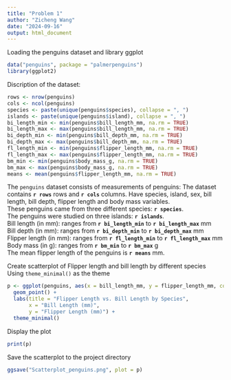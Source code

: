 ```yaml
---
title: "Problem 1"
author: "Zicheng Wang"
date: "2024-09-16"
output: html_document
---
```


Loading the penguins dataset and library ggplot
```r
data("penguins", package = "palmerpenguins")
library(ggplot2)
```

Discription of the dataset:  
```r
rows <- nrow(penguins)
cols <- ncol(penguins)
species <- paste(unique(penguins$species), collapse = ", ")
islands <- paste(unique(penguins$island), collapse = ", ")
bi_length_min <- min(penguins$bill_length_mm, na.rm = TRUE)
bi_length_max <- max(penguins$bill_length_mm, na.rm = TRUE)
bi_depth_min <- min(penguins$bill_depth_mm, na.rm = TRUE)
bi_depth_max <- max(penguins$bill_depth_mm, na.rm = TRUE)
fl_length_min <- min(penguins$flipper_length_mm, na.rm = TRUE)
fl_length_max <- max(penguins$flipper_length_mm, na.rm = TRUE)
bm_min <- min(penguins$body_mass_g, na.rm = TRUE)
bm_max <- max(penguins$body_mass_g, na.rm = TRUE)
means <- mean(penguins$flipper_length_mm, na.rm = TRUE)
```

The `penguins` dataset consists of measurements of penguins:
The dataset contains **`r rows`** rows and **`r cols`** columns. Have species, island, sex, bill length, bill depth, flipper length and body mass variables.  
These penguins came from three different species: **`r species`**.  
The penguins were studied on three islands: **`r islands`**.  
Bill length (in mm): ranges from **`r bi_length_min`** to **`r bi_length_max`** mm  
Bill depth (in mm): ranges from **`r bi_depth_min`** to **`r bi_depth_max`** mm  
Flipper length (in mm): ranges from **`r fl_length_min`** to **`r fl_length_max`** mm  
Body mass (in g): ranges from **`r bm_min`** to **`r bm_max`** g  
The mean flipper length of the penguins is **`r means`** mm.


Create scatterplot of Flipper length and bill length by different species
Using `theme_minimal()` as the theme
```r
p <- ggplot(penguins, aes(x = bill_length_mm, y = flipper_length_mm, color = species)) +
  geom_point() +
  labs(title = "Flipper Length vs. Bill Length by Species", 
       x = "Bill Length (mm)", 
       y = "Flipper Length (mm)") +
  theme_minimal()
```

Display the plot
```r
print(p)
```

Save the scatterplot to the project directory
```r
ggsave("Scatterplot_penguins.png", plot = p)
```

